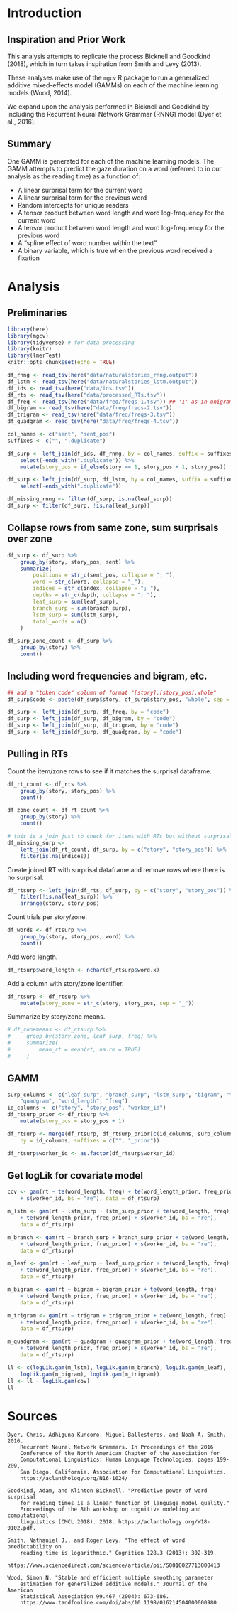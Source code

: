 # Introduction

## Inspiration and Prior Work

This analysis attempts to replicate the process Bicknell and Goodkind (2018),
which in turn takes inspiration from Smith and Levy (2013).

These analyses make use of the `mgcv` R package to run a generalized additive
mixed-effects model (GAMMs) on each of the machine learning models (Wood,
2014).

We expand upon the analysis performed in Bicknell and Goodkind by
including the Recurrent Neural Network Grammar (RNNG) model (Dyer et al.,
2016).

## Summary

One GAMM is generated for each of the machine learning models. The GAMM
attempts to predict the gaze duration on a word (referred to in our analysis as
the reading time) as a function of:

- A linear surprisal term for the current word
- A linear surprisal term for the previous word
- Random intercepts for unique readers
- A tensor product between word length and word log-frequency for the current
  word
- A tensor product between word length and word log-frequency for the previous
  word
- A "spline effect of word number within the text"
- A binary variable, which is true when the previous word received a fixation

# Analysis

## Preliminaries

```r
library(here)
library(mgcv)
library(tidyverse) # for data processing
library(knitr)
library(lmerTest)
knitr::opts_chunk$set(echo = TRUE)
```

```r
df_rnng <- read_tsv(here("data/naturalstories_rnng.output"))
df_lstm <- read_tsv(here("data/naturalstories_lstm.output"))
df_ids <- read_tsv(here("data/ids.tsv"))
df_rts <- read_tsv(here("data/processed_RTs.tsv"))
df_freq <- read_tsv(here("data/freq/freqs-1.tsv")) ## '1' as in unigram
df_bigram <- read_tsv(here("data/freq/freqs-2.tsv"))
df_trigram <- read_tsv(here("data/freq/freqs-3.tsv"))
df_quadgram <- read_tsv(here("data/freq/freqs-4.tsv"))
```

```r
col_names <- c("sent", "sent_pos")
suffixes <- c("", ".duplicate")

df_surp <- left_join(df_ids, df_rnng, by = col_names, suffix = suffixes) %>%
    select(-ends_with(".duplicate")) %>%
    mutate(story_pos = if_else(story == 1, story_pos + 1, story_pos))

df_surp <- left_join(df_surp, df_lstm, by = col_names, suffix = suffixes) %>%
    select(-ends_with(".duplicate"))

df_missing_rnng <- filter(df_surp, is.na(leaf_surp))
df_surp <- filter(df_surp, !is.na(leaf_surp))
```

## Collapse rows from same zone, sum surprisals over zone

```r

df_surp <- df_surp %>%
    group_by(story, story_pos, sent) %>%
    summarize(
        positions = str_c(sent_pos, collapse = "; "),
        word = str_c(word, collapse = "_"),
        indices = str_c(index, collapse = "; "),
        depths = str_c(depth, collapse = "; "),
        leaf_surp = sum(leaf_surp),
        branch_surp = sum(branch_surp),
        lstm_surp = sum(lstm_surp),
        total_words = n()
    )

df_surp_zone_count <- df_surp %>%
    group_by(story) %>%
    count()
```

## Including word frequencies and bigram, etc.

```r
## add a "token code" column of format "[story].[story_pos].whole"
df_surp$code <- paste(df_surp$story, df_surp$story_pos, "whole", sep = ".")

df_surp <- left_join(df_surp, df_freq, by = "code")
df_surp <- left_join(df_surp, df_bigram, by = "code")
df_surp <- left_join(df_surp, df_trigram, by = "code")
df_surp <- left_join(df_surp, df_quadgram, by = "code")
```

## Pulling in RTs

Count the item/zone rows to see if it matches the surprisal dataframe. 

```r
df_rt_count <- df_rts %>%
    group_by(story, story_pos) %>%
    count()

df_zone_count <- df_rt_count %>%
    group_by(story) %>%
    count()

# this is a join just to check for items with RTs but without surprisals
df_missing_surp <-
    left_join(df_rt_count, df_surp, by = c("story", "story_pos")) %>%
    filter(is.na(indices))
```

Create joined RT with surprisal dataframe and remove rows where there is no
surprisal.

```r
df_rtsurp <- left_join(df_rts, df_surp, by = c("story", "story_pos")) %>%
    filter(!is.na(leaf_surp)) %>%
    arrange(story, story_pos)
```

Count trials per story/zone.

```r
df_words <- df_rtsurp %>%
    group_by(story, story_pos, word) %>%
    count()
```

Add word length.

```r
df_rtsurp$word_length <- nchar(df_rtsurp$word.x)
```
 
Add a column with story/zone identifier.

```r
df_rtsurp <- df_rtsurp %>%
    mutate(story_zone = str_c(story, story_pos, sep = "_"))
```

Summarize by story/zone means.

```r
# df_zonemeans <- df_rtsurp %>%
#     group_by(story_zone, leaf_surp, freq) %>%
#     summarize(
#         mean_rt = mean(rt, na.rm = TRUE)
#     )
```

## GAMM

```r
surp_columns <- c("leaf_surp", "branch_surp", "lstm_surp", "bigram", "trigram",
    "quadgram", "word_length", "freq")
id_columns <- c("story", "story_pos", "worker_id")
df_rtsurp_prior <- df_rtsurp %>%
    mutate(story_pos = story_pos + 1)

df_rtsurp <- merge(df_rtsurp, df_rtsurp_prior[c(id_columns, surp_columns)],
    by = id_columns, suffixes = c("", "_prior"))

df_rtsurp$worker_id <- as.factor(df_rtsurp$worker_id)
```

## Get logLik for covariate model
```r
cov <- gam(rt ~ te(word_length, freq) + te(word_length_prior, freq_prior)
    + s(worker_id, bs = "re"), data = df_rtsurp)
```

```r
m_lstm <- gam(rt ~ lstm_surp + lstm_surp_prior + te(word_length, freq)
    + te(word_length_prior, freq_prior) + s(worker_id, bs = "re"),
    data = df_rtsurp)

m_branch <- gam(rt ~ branch_surp + branch_surp_prior + te(word_length, freq)
    + te(word_length_prior, freq_prior) + s(worker_id, bs = "re"),
    data = df_rtsurp)

m_leaf <- gam(rt ~ leaf_surp + leaf_surp_prior + te(word_length, freq)
    + te(word_length_prior, freq_prior) + s(worker_id, bs = "re"),
    data = df_rtsurp)

m_bigram <- gam(rt ~ bigram + bigram_prior + te(word_length, freq)
    + te(word_length_prior, freq_prior) + s(worker_id, bs = "re"),
    data = df_rtsurp)

m_trigram <- gam(rt ~ trigram + trigram_prior + te(word_length, freq)
    + te(word_length_prior, freq_prior) + s(worker_id, bs = "re"),
    data = df_rtsurp)

m_quadgram <- gam(rt ~ quadgram + quadgram_prior + te(word_length, freq)
    + te(word_length_prior, freq_prior) + s(worker_id, bs = "re"),
    data = df_rtsurp)
```

```r
ll <- c(logLik.gam(m_lstm), logLik.gam(m_branch), logLik.gam(m_leaf),
    logLik.gam(m_bigram), logLik.gam(m_trigram))
ll <- ll - logLik.gam(cov)
ll
```

# Sources

    Dyer, Chris, Adhiguna Kuncoro, Miguel Ballesteros, and Noah A. Smith. 2016.
        Recurrent Neural Network Grammars. In Proceedings of the 2016
        Conference of the North American Chapter of the Association for
        Computational Linguistics: Human Language Technologies, pages 199-209,
        San Diego, California. Association for Computational Linguistics.
        https://aclanthology.org/N16-1024/

    Goodkind, Adam, and Klinton Bicknell. "Predictive power of word surprisal
        for reading times is a linear function of language model quality."
        Proceedings of the 8th workshop on cognitive modeling and computational
        linguistics (CMCL 2018). 2018. https://aclanthology.org/W18-0102.pdf.

    Smith, Nathaniel J., and Roger Levy. "The effect of word predictability on
        reading time is logarithmic." Cognition 128.3 (2013): 302-319.
        https://www.sciencedirect.com/science/article/pii/S0010027713000413

    Wood, Simon N. "Stable and efficient multiple smoothing parameter
        estimation for generalized additive models." Journal of the American
        Statistical Association 99.467 (2004): 673-686.
        https://www.tandfonline.com/doi/abs/10.1198/016214504000000980
